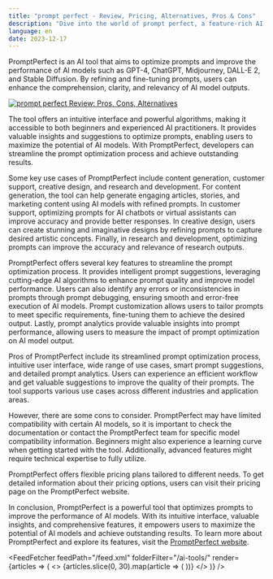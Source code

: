 ```yaml
---
title: "prompt perfect - Review, Pricing, Alternatives, Pros & Cons"
description: "Dive into the world of prompt perfect, a feature-rich AI tool. Learn about its features, pricing, and how it's making an impact. Don't miss out!"
language: en
date: 2023-12-17
---
```

        
PromptPerfect is an AI tool that aims to optimize prompts and improve the performance of AI models such as GPT-4, ChatGPT, Midjourney, DALL-E 2, and Stable Diffusion. By refining and fine-tuning prompts, users can enhance the comprehension, clarity, and relevancy of AI model outputs.


<BlogHeader />


[![prompt perfect Review: Pros, Cons, Alternatives](/ai-tools/prompt-perfect.png)](https://promptperfect.jina.ai/)



The tool offers an intuitive interface and powerful algorithms, making it accessible to both beginners and experienced AI practitioners. It provides valuable insights and suggestions to optimize prompts, enabling users to maximize the potential of AI models. With PromptPerfect, developers can streamline the prompt optimization process and achieve outstanding results.

Some key use cases of PromptPerfect include content generation, customer support, creative design, and research and development. For content generation, the tool can help generate engaging articles, stories, and marketing content using AI models with refined prompts. In customer support, optimizing prompts for AI chatbots or virtual assistants can improve accuracy and provide better responses. In creative design, users can create stunning and imaginative designs by refining prompts to capture desired artistic concepts. Finally, in research and development, optimizing prompts can improve the accuracy and relevance of research outputs.

PromptPerfect offers several key features to streamline the prompt optimization process. It provides intelligent prompt suggestions, leveraging cutting-edge AI algorithms to enhance prompt quality and improve model performance. Users can also identify any errors or inconsistencies in prompts through prompt debugging, ensuring smooth and error-free execution of AI models. Prompt customization allows users to tailor prompts to meet specific requirements, fine-tuning them to achieve the desired output. Lastly, prompt analytics provide valuable insights into prompt performance, allowing users to measure the impact of prompt optimization on AI model output.

Pros of PromptPerfect include its streamlined prompt optimization process, intuitive user interface, wide range of use cases, smart prompt suggestions, and detailed prompt analytics. Users can experience an efficient workflow and get valuable suggestions to improve the quality of their prompts. The tool supports various use cases across different industries and application areas.

However, there are some cons to consider. PromptPerfect may have limited compatibility with certain AI models, so it is important to check the documentation or contact the PromptPerfect team for specific model compatibility information. Beginners might also experience a learning curve when getting started with the tool. Additionally, advanced features might require technical expertise to fully utilize.

PromptPerfect offers flexible pricing plans tailored to different needs. To get detailed information about their pricing options, users can visit their pricing page on the PromptPerfect website.

In conclusion, PromptPerfect is a powerful tool that optimizes prompts to improve the performance of AI models. With its intuitive interface, valuable insights, and comprehensive features, it empowers users to maximize the potential of AI models and achieve outstanding results. To learn more about PromptPerfect and explore its features, visit the [PromptPerfect website](https://promptperfect.jina.ai/).


<AdComponent />


<FeedFetcher feedPath="/feed.xml" folderFilter="/ai-tools/" render={articles => (
    <>
        <Cards>
            {articles.slice(0, 30).map(article => (
                <Card key={article.link} title={article.title} href={article.link} />
            ))}
        </Cards>
    </>
)} />

